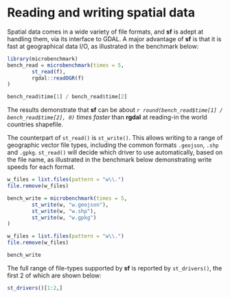 # Reading and writing spatial data {#read-write}

Spatial data comes in a wide variety of file formats, and **sf** is adept at handling them, via its interface to GDAL.
A major advantage of **sf** is that it is fast at geographical data I/O, as illustrated in the benchmark below:

```r
library(microbenchmark)
bench_read = microbenchmark(times = 5,
        st_read(f),
        rgdal::readOGR(f)
)
```

```r
bench_read$time[1] / bench_read$time[2]
```

The results demonstrate that **sf** can be about *`r round(bench_read$time[1] / bench_read$time[2], 0)` times faster* than **rgdal** at reading-in the world countries shapefile.

The counterpart of `st_read()` is `st_write()`. This allows writing to a range of geographic vector file types, including the common formats `.geojson`, `.shp` and `.gpkg`. `st_read()` will decide which driver to use automatically, based on the file name, as illustrated in the benchmark below demonstrating write speeds for each format.

```r
w_files = list.files(pattern = "w\\.")
file.remove(w_files)
```

```r
bench_write = microbenchmark(times = 5,
        st_write(w, "w.geojson"),
        st_write(w, "w.shp"),
        st_write(w, "w.gpkg")
)
```

```r
w_files = list.files(pattern = "w\\.")
file.remove(w_files)
```

```r
bench_write
```

The full range of file-types supported by **sf** is reported by `st_drivers()`, the first 2 of which are shown below:

```r
st_drivers()[1:2,]
```


<!-- ## Vector -->

<!-- 
- sf package 
- st_drivers
- st_read, read_sf
- st_write, write_sf
- text files 
- WKT, WKB, sp (st_as_sf)
-->

<!-- ## Raster -->

<!-- 
- raster package 
- raster
-->
